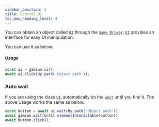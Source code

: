 ```yaml
---
sidebar_position: 3
title: Control UI
toc_max_heading_level: 4
---
```


You can obtain an object called [`UI`](api/classes/ui) through the [`Game Driver`](api/classes/gamium-client).
[`UI`](api/classes/ui) provides an interface for easy UI manipulation.

You can use it as below.

##### Usage

```ts
const ui = gamium.ui();
await ui.click(By.path('Object path'));
```

### Auto wait

If you are using the class [`UI`](api/classes/ui), automatically do the [`wait`](api/classes/ui-element) until you find it.
The above Usage works the same as below.

```ts
const button = await ui.wait(By.path('Object path'));
await gamium.wait(Until.elementInteractable(button));
await button.click();
```
